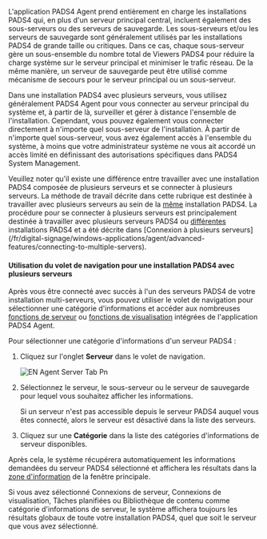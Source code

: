 L'application PADS4 Agent prend entièrement en charge les installations PADS4 qui, en plus d'un serveur principal central, incluent également des sous-serveurs ou des serveurs de sauvegarde. Les sous-serveurs et/ou les serveurs de sauvegarde sont généralement utilisés par les installations PADS4 de grande taille ou critiques. Dans ce cas, chaque sous-serveur gère un sous-ensemble du nombre total de Viewers PADS4 pour réduire la charge système sur le serveur principal et minimiser le trafic réseau. De la même manière, un serveur de sauvegarde peut être utilisé comme mécanisme de secours pour le serveur principal ou un sous-serveur.

Dans une installation PADS4 avec plusieurs serveurs, vous utilisez généralement PADS4 Agent pour vous connecter au serveur principal du système et, à partir de là, surveiller et gérer à distance l'ensemble de l'installation. Cependant, vous pouvez également vous connecter directement à n'importe quel sous-serveur de l'installation. À partir de n'importe quel sous-serveur, vous avez également accès à l'ensemble du système, à moins que votre administrateur système ne vous ait accordé un accès limité en définissant des autorisations spécifiques dans PADS4 System Management.

<Tip>
  Veuillez noter qu'il existe une différence entre travailler avec une installation PADS4 composée de plusieurs serveurs et se connecter à plusieurs serveurs. La méthode de travail décrite dans cette rubrique est destinée à travailler avec plusieurs serveurs au sein de la <u>même</u> installation PADS4. La procédure pour se connecter à plusieurs serveurs est principalement destinée à travailler avec plusieurs serveurs PADS4 ou <u>différentes</u> installations PADS4 et a été décrite dans [Connexion à plusieurs serveurs](/fr/digital-signage/windows-applications/agent/advanced-features/connecting-to-multiple-servers).
</Tip>

#### **Utilisation du volet de navigation pour une installation PADS4 avec plusieurs serveurs**

Après vous être connecté avec succès à l'un des serveurs PADS4 de votre installation multi-serveurs, vous pouvez utiliser le volet de navigation pour sélectionner une catégorie d'informations et accéder aux nombreuses [fonctions de serveur](/fr/digital-signage/windows-applications/agent/remote-management-and-monitoring/server-functions) ou [fonctions de visualisation](/fr/digital-signage/windows-applications/agent/remote-management-and-monitoring/viewer-functions) intégrées de l'application PADS4 Agent.

Pour sélectionner une catégorie d'informations d'un serveur PADS4 :

1. Cliquez sur l'onglet **Serveur** dans le volet de navigation.

   ![EN Agent Server Tab Pn](/images/digital-signage/windows-applications/agent/advanced-features/EN-Agent-server-tab.png)
2. Sélectionnez le serveur, le sous-serveur ou le serveur de sauvegarde pour lequel vous souhaitez afficher les informations.

   Si un serveur n'est pas accessible depuis le serveur PADS4 auquel vous êtes connecté, alors le serveur est désactivé dans la liste des serveurs.
3. Cliquez sur une **Catégorie** dans la liste des catégories d'informations de serveur disponibles.

Après cela, le système récupérera automatiquement les informations demandées du serveur PADS4 sélectionné et affichera les résultats dans la [zone d'information](https://pads4documentation.blob.core.windows.net/agent/Content/Main%20Window/Information%20area.htm) de la fenêtre principale.

<Tip>
  Si vous avez sélectionné Connexions de serveur, Connexions de visualisation, Tâches planifiées ou Bibliothèque de contenu comme catégorie d'informations de serveur, le système affichera toujours les résultats globaux de toute votre installation PADS4, quel que soit le serveur que vous avez sélectionné.
</Tip>

